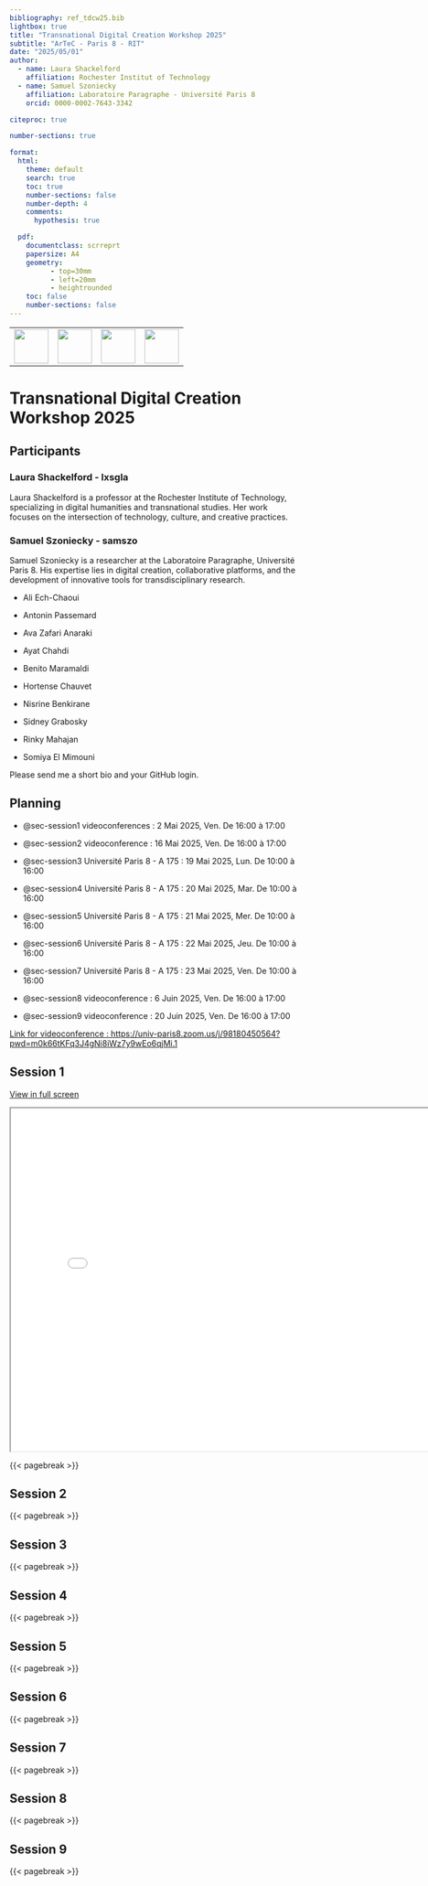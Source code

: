 ```yaml
---
bibliography: ref_tdcw25.bib
lightbox: true
title: "Transnational Digital Creation Workshop 2025"
subtitle: "ArTeC - Paris 8 - RIT"
date: "2025/05/01"
author:
  - name: Laura Shackelford
    affiliation: Rochester Institut of Technology
  - name: Samuel Szoniecky
    affiliation: Laboratoire Paragraphe - Université Paris 8
    orcid: 0000-0002-7643-3342

citeproc: true

number-sections: true

format: 
  html: 
    theme: default
    search: true
    toc: true
    number-sections: false
    number-depth: 4
    comments:
      hypothesis: true

  pdf: 
    documentclass: scrreprt
    papersize: A4    
    geometry:
          - top=30mm
          - left=20mm
          - heightrounded
    toc: false
    number-sections: false
---
```


|  |  |  |  |
|----|----|----|----|
| ![](docs/img/logo_paris8_Couleurs.png){height="60"} | ![](docs/img/logo-para.svg){height="60"} | ![](docs/img/logo-artec.png){height="60"} | ![](docs/img/Rochester_Institute_of_Technology_seal.svg){height="60"} |

# Transnational Digital Creation Workshop 2025

## Participants

### Laura Shackelford - lxsgla
Laura Shackelford is a professor at the Rochester Institute of Technology, specializing in digital humanities and transnational studies. Her work focuses on the intersection of technology, culture, and creative practices.

### Samuel Szoniecky - samszo
Samuel Szoniecky is a researcher at the Laboratoire Paragraphe, Université Paris 8. His expertise lies in digital creation, collaborative platforms, and the development of innovative tools for transdisciplinary research.

-   Ali Ech-Chaoui  

-   Antonin Passemard

-   Ava Zafari Anaraki

-   Ayat Chahdi

-   Benito Maramaldi

-   Hortense Chauvet

-   Nisrine Benkirane

-   Sidney Grabosky

-   Rinky Mahajan

-   Somiya El Mimouni

Please send me a short bio and your GitHub login.


## Planning

-   @sec-session1 videoconferences : 2 Mai 2025, Ven. De 16:00 à 17:00

-   @sec-session2 videoconference : 16 Mai 2025, Ven. De 16:00 à 17:00

-   @sec-session3 Université Paris 8 - A 175 : 19 Mai 2025, Lun. De 10:00 à 16:00

-   @sec-session4 Université Paris 8 - A 175 : 20 Mai 2025, Mar. De 10:00 à 16:00

-   @sec-session5 Université Paris 8 - A 175 : 21 Mai 2025, Mer. De 10:00 à 16:00

-   @sec-session6 Université Paris 8 - A 175 : 22 Mai 2025, Jeu. De 10:00 à 16:00

-   @sec-session7 Université Paris 8 - A 175 : 23 Mai 2025, Ven. De 10:00 à 16:00

-   @sec-session8 videoconference : 6 Juin 2025, Ven. De 16:00 à 17:00

-   @sec-session9 videoconference : 20 Juin 2025, Ven. De 16:00 à 17:00

[Link for videoconference : https://univ-paris8.zoom.us/j/98180450564?pwd=m0k66tKFq3J4gNi8iWz7y9wEo6qjMi.1](https://univ-paris8.zoom.us/j/98180450564?pwd=m0k66tKFq3J4gNi8iWz7y9wEo6qjMi.1){target="_blank"}

## Session 1 {#sec-session1}

[View in full screen](tdcw25/slide.html){target="_blank"}

```{=html}
<iframe width="800" height="600" src="tdcw25/slide.html" title="Presentation support"></iframe>
```

{{< pagebreak >}}

## Session 2 {#sec-session2}

{{< pagebreak >}}

## Session 3 {#sec-session3}

{{< pagebreak >}}

## Session 4 {#sec-session4}

{{< pagebreak >}}

## Session 5 {#sec-session5}

{{< pagebreak >}}

## Session 6 {#sec-session6}

{{< pagebreak >}}

## Session 7 {#sec-session7}

{{< pagebreak >}}

## Session 8 {#sec-session8}

{{< pagebreak >}}

## Session 9 {#sec-session9}

{{< pagebreak >}}